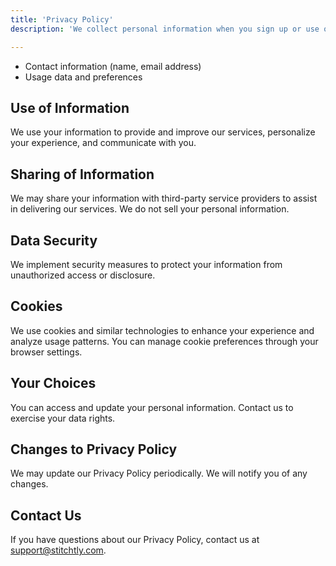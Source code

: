 ```yaml
---
title: 'Privacy Policy'
description: 'We collect personal information when you sign up or use our services, including:'

---
```

- Contact information (name, email address)
- Usage data and preferences

## Use of Information

We use your information to provide and improve our services, personalize your experience, and communicate with you.


##  Sharing of Information

We may share your information with third-party service providers to assist in delivering our services. We do not sell your personal information.


##  Data Security

We implement security measures to protect your information from unauthorized access or disclosure.

##  Cookies

We use cookies and similar technologies to enhance your experience and analyze usage patterns. You can manage cookie preferences through your browser settings.

## Your Choices

You can access and update your personal information. Contact us to exercise your data rights.

##  Changes to Privacy Policy

We may update our Privacy Policy periodically. We will notify you of any changes.

##  Contact Us

If you have questions about our Privacy Policy, contact us at support@stitchtly.com.
